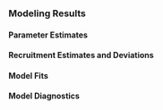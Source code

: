 ### Modeling Results

<!-- For each of the following subsections, please describe the results for the base model. -->

#### Parameter Estimates


#### Recruitment Estimates and Deviations


#### Model Fits


#### Model Diagnostics

